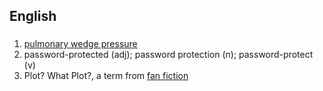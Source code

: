 ==English==

==={{initialism}}===
{{infl|en|initialism}}

# [[w:pulmonary wedge pressure|pulmonary wedge pressure]]
# password-protected (adj); password protection (n); password-protect (v)
# Plot? What Plot?, a term from [[fan fiction]]